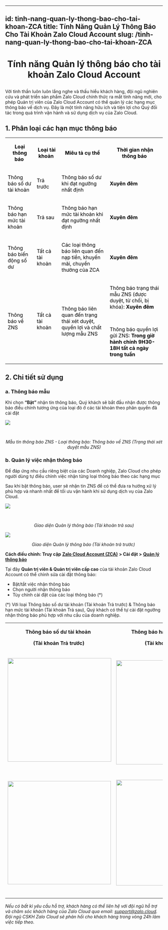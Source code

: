 
---
id: tinh-nang-quan-ly-thong-bao-cho-tai-khoan-ZCA
title: Tính Năng Quản Lý Thông Báo Cho Tài Khoản Zalo Cloud Account
slug: /tinh-nang-quan-ly-thong-bao-cho-tai-khoan-ZCA
---

# <p align="center">Tính năng Quản lý thông báo cho tài khoản Zalo Cloud Account</p>

Với tinh thần luôn luôn lắng nghe và thấu hiểu khách hàng, đội ngũ nghiên cứu và phát triển sản phẩm Zalo Cloud chính thức ra mắt tính năng mới, cho phép Quản trị viên của Zalo Cloud Account có thể quản lý các hạng mục thông báo về dịch vụ. Đây là một tính năng hữu ích và tiện lợi cho Quý đối tác trong quá trình vận hành và sử dụng dịch vụ của Zalo Cloud. 

## 1. Phân loại các hạn mục thông báo

<table><tbody><tr><td><p style="margin-left:0px;text-align:center;"><span style="color:rgb(0,0,0);"><strong>Loại thông báo</strong>&nbsp;</span></p></td><td><p style="margin-left:0px;text-align:center;"><span style="color:rgb(0,0,0);"><strong>Loại tài khoản</strong>&nbsp;</span></p></td><td><p style="margin-left:0px;text-align:center;"><span style="color:rgb(0,0,0);"><strong>Miêu tả cụ thể</strong>&nbsp;</span></p></td><td><p style="margin-left:0px;text-align:center;"><span style="color:rgb(0,0,0);"><strong>Thời gian nhận thông báo</strong>&nbsp;</span></p></td></tr><tr><td><p style="margin-left:0px;"><span style="color:rgb(0,0,0);">Thông báo số dư tài khoản&nbsp;</span></p></td><td><p style="margin-left:0px;"><span style="color:rgb(0,0,0);">Trả trước&nbsp;</span></p></td><td><p style="margin-left:0px;"><span style="color:rgb(0,0,0);">Thông báo số dư khi đạt ngưỡng nhất định&nbsp;</span></p></td><td><p style="margin-left:0px;"><span style="color:rgb(0,0,0);"><strong>Xuyên đêm&nbsp;</strong></span></p></td></tr><tr><td><p style="margin-left:0px;"><span style="color:rgb(0,0,0);">Thông báo hạn mức tài khoản&nbsp;</span></p></td><td><p style="margin-left:0px;"><span style="color:rgb(0,0,0);">Trả sau&nbsp;</span></p></td><td><p style="margin-left:0px;"><span style="color:rgb(0,0,0);">Thông báo hạn mức tài khoản khi đạt ngưỡng nhất định&nbsp;</span></p></td><td><p style="margin-left:0px;"><span style="color:rgb(0,0,0);"><strong>Xuyên đêm&nbsp;</strong></span></p></td></tr><tr><td><p style="margin-left:0px;"><span style="color:rgb(0,0,0);">Thông báo biến động số dư&nbsp;</span></p></td><td><p style="margin-left:0px;"><span style="color:rgb(0,0,0);">Tất cả tài khoản&nbsp;</span></p></td><td><p style="margin-left:0px;"><span style="color:rgb(0,0,0);">Các loại thông báo liên quan đến nạp tiền, khuyến mãi, chuyển thưởng của ZCA&nbsp;&nbsp;</span></p></td><td><p style="margin-left:0px;"><span style="color:rgb(0,0,0);"><strong>Xuyên đêm&nbsp;</strong></span></p></td></tr><tr><td><p style="margin-left:0px;"><span style="color:rgb(0,0,0);">Thông báo về ZNS&nbsp;</span></p></td><td><p style="margin-left:0px;"><span style="color:rgb(0,0,0);">Tất cả tài khoản&nbsp;</span></p></td><td><p style="margin-left:0px;"><span style="color:rgb(0,0,0);">Thông báo liên quan đến trạng thái xét duyệt, quyền lợi và chất lượng mẫu ZNS&nbsp;</span></p></td><td><p style="margin-left:0px;"><span style="color:rgb(0,0,0);">Thông báo trạng thái mẫu ZNS (được duyệt, từ chối, bị khóa): <strong>Xuyên đêm</strong>&nbsp;</span></p><p style="margin-left:0px;"><span style="color:rgb(0,0,0);">&nbsp;</span></p><p style="margin-left:0px;"><span style="color:rgb(0,0,0);">Thông báo quyền lợi gửi ZNS: <strong>Trong&nbsp;giờ hành chính 9H30-18H tất cả ngày trong tuần</strong>&nbsp;</span></p></td></tr></tbody></table>


## 2. Chi tiết sử dụng

### a. Thông báo mẫu 

Khi chọn **“Bật”** nhận tin thông báo, Quý khách sẽ bắt đầu nhận được thông báo điều chỉnh tương ứng của loại đó ở các tài khoản theo phân quyền đã cài đặt 

<p style={{textAlign: 'center'}}>
    <img src="https://stc-oa.zdn.vn/uploads/9fceb5dd051fe39799ec67a86ce9e010.png)"/>
</p>    

*<p align="center">Mẫu tin thông báo ZNS - Loại thông báo: Thông báo về ZNS (Trạng thái xét duyệt mẫu ZNS)</p>*

### b. Quản lý việc nhận thông báo 

Để đáp ứng nhu cầu riêng biệt của các Doanh nghiệp, Zalo Cloud cho phép người dùng tự điều chỉnh việc nhận từng loại thông báo theo các hạng mục

Sau khi bật thông báo, user sẽ nhận tin ZNS để có thể đưa ra hướng xử lý phù hợp và nhanh nhất để tối ưu vận hành khi sử dụng dịch vụ của Zalo Cloud. 

<p style={{textAlign: 'center'}}>
    <img src="https://stc-oa.zdn.vn/uploads/b0fe8f329326382b129c970ddb1d3713.png"/>
</p>   

*<p align="center">Giao diện Quản lý thông báo (Tài khoản trả sau)</p>*

<p style={{textAlign: 'center'}}>
    <img src="https://stc-oa.zdn.vn/uploads/aba4c4b328c3388768c21f3186bbdffb.png" />
</p>

*<p align="center">Giao diện Quản lý thông báo (Tài khoản trả trước) </p>*

**Cách điều chỉnh: Truy cập** [**Zalo Cloud Account (ZCA)**](https://account.zalo.cloud/) **> Cài đặt >** [**Quản lý thông báo**](https://account.zalo.cloud/setting/notification)

Tại đây **Quản trị viên & Quản trị viên cấp cao** của tài khoản Zalo Cloud Account có thể chỉnh sửa cài đặt thông báo: 

*   Bật/tắt việc nhận thông báo
*   Chọn người nhận thông báo
*   Tùy chỉnh cài đặt của các loại thông báo (\*) 

(\*) Với loại Thông báo số dư tài khoản (Tài khoản Trả trước) & Thông báo hạn mức tài khoản (Tài khoản Trả sau), Quý khách có thể tự cài đặt ngưỡng nhận thông báo phù hợp với nhu cầu của doanh nghiệp. 

<table><tbody><tr><td><p style="margin-left:0px;text-align:center;"><strong>Thông báo số dư tài khoản&nbsp;</strong>&nbsp;</p><p style="margin-left:0px;text-align:center;"><strong>(Tài khoản Trả trước)</strong>&nbsp;</p></td><td><p style="margin-left:0px;text-align:center;"><strong>Thông báo hạn mức tài khoản&nbsp;</strong>&nbsp;</p><p style="margin-left:0px;text-align:center;"><strong>(Tài khoản Trả sau)</strong>&nbsp;</p></td></tr><tr><td><p style="margin-left:0px;"><img class="image_resized" style="width:331px;" src="https://stc-oa.zdn.vn/uploads/6cda5bac7f16b51273bc6281db943a0f.png">&nbsp;</p></td><td><p style="margin-left:0px;"><img class="image_resized" style="width:333px;" src="https://stc-oa.zdn.vn/uploads/cffe4bd6c72753fc9fe05720b705e0f8.png">&nbsp;</p></td></tr><tr><td><p style="margin-left:0px;"><img class="image_resized" style="width:330px;" src="https://stc-oa.zdn.vn/uploads/52a9535f5b5e70f611b4565dedab0f9b.png">&nbsp;</p></td><td><p style="margin-left:0px;"><img class="image_resized" style="width:338px;" src="https://stc-oa.zdn.vn/uploads/32e9c359ca499507e6365d5e7650edf4.png">&nbsp;</p></td></tr></tbody></table>

_Nếu có bất kì yêu cầu hỗ trợ, khách hàng có thể liên hệ với đội ngũ hỗ trợ và chăm sóc khách hàng của Zalo Cloud qua email:_ [_support@zalo.cloud_](mailto:support@zalo.cloud)_. Đội ngũ CSKH Zalo Cloud sẽ phản hồi cho khách hàng trong vòng 24h làm việc tiếp theo._
